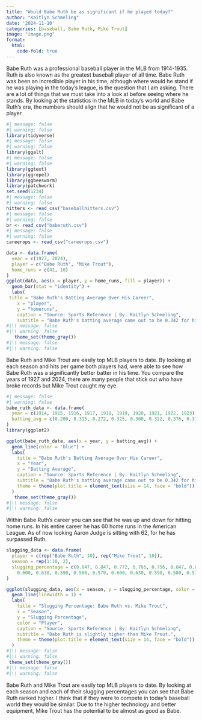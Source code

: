 ```yaml
---
title: "Would Babe Ruth be as significant if he played today?"
author: "Kaitlyn Schmeling"
date: '2024-11-10'
categories: [baseball, Babe Ruth, Mike Trout]
image: "image.png"
format: 
  html:
    code-fold: true
---
```


Babe Ruth was a professional baseball player in the MLB from 1914-1935. Ruth is also known as the greatest baseball player of all time. Babe Ruth was been an incredible player in his time, although where would he stand if he was playing in the today's league, is the question that I am asking. There are a lot of things that we must take into a look at before seeing where he stands. By looking at the statistics in the MLB in today's world and Babe Ruth's era, the numbers should align that he would not be as significant of a player.

```r
#| message: false
#| warning: false
library(tidyverse)
#| message: false
#| warning: false
library(ggalt)
#| message: false
#| warning: false
library(ggtext)
library(ggrepel)
library(ggbeeswarm)
library(patchwork)
set.seed(1234)
#| message: false
#| warning: false
hitters <- read_csv("baseballhitters.csv")
#| message: false
#| warning: false
br <- read_csv("baberuth.csv")
#| message: false
#| warning: false
careerops <- read_csv("careerops.csv")

data <- data.frame(
  year = c(1927, 2024),
  player = c("Babe Ruth", "Mike Trout"),
  home_runs = c(41, 10)  
)
ggplot(data, aes(x = player, y = home_runs, fill = player)) +
  geom_bar(stat = "identity") +
  labs(
 title = "Babe Ruth's Batting Average Over His Career",
    x = "player",
    y = "homeruns",
    caption = "Source: Sports Reference | By: Kaitlyn Schmeling",
    subtitle = "Babe Ruth's batting average came out to be 0.342 for his career.")
#|\\ message: false
#|\\ warning: false 
   theme_set(theme_gray())
#|\\ message: false
#|\\ warning: false 

```

Babe Ruth and Mike Trout are easily top MLB players to date. By looking at each season and hits per game both players had, were able to see how Babe Ruth was a significantly better batter in his time. You compare the years of 1927 and 2024, there are many people that stick out who have broke records but Mike Trout caught my eye.


```r
#| message: false
#| warning: false
babe_ruth_data <- data.frame(
  year = c(1914, 1915, 1916, 1917, 1918, 1919, 1920, 1921, 1922, 1923),
  batting_avg = c(0.200, 0.315, 0.272, 0.325, 0.300, 0.322, 0.376, 0.378, 0.315, 0.393)
)
library(ggplot2)

ggplot(babe_ruth_data, aes(x = year, y = batting_avg)) +
  geom_line(color = "blue") +
  labs(
    title = "Babe Ruth's Batting Average Over His Career",
    x = "Year",
    y = "Batting Average",
    caption = "Source: Sports Reference | By: Kaitlyn Schmeling",
    subtitle = "Babe Ruth's batting average came out to be 0.342 for his career.",
    theme = theme(plot.title = element_text(size = 14, face = "bold")) & theme(plot.subtitle = element_text(size=8))
  ) 
   theme_set(theme_gray())
#|\\ message: false
#|\\ warning: false 
```

Within Babe Ruth's career you can see that he was up and down for hitting home runs. In his entire career he has 60 home runs in the American League. As of now looking Aaron Judge is sitting with 62, for he has surpassed Ruth.

```r
slugging_data <- data.frame(
  player = c(rep("Babe Ruth", 10), rep("Mike Trout", 10)),
  season = rep(1:10, 2),
  slugging_percentage = c(0.847, 0.847, 0.772, 0.765, 0.756, 0.847, 0.847, 0.772, 0.765, 0.756,
    0.600, 0.630, 0.590, 0.580, 0.570, 0.600, 0.630, 0.590, 0.580, 0.570)
)

ggplot(slugging_data, aes(x = season, y = slugging_percentage, color = player)) +
  geom_line(linewidth = 1) +
  labs(
    title = "Slugging Percentage: Babe Ruth vs. Mike Trout",
    x = "Season",
    y = "Slugging Percentage",
    color = "Player",
    caption = "Source: Sports Reference | By: Kaitlyn Schmeling",
    subtitle = "Babe Ruth is slightly higher than Mike Trout.",
    theme = theme(plot.title = element_text(size = 14, face = "bold")) & theme(plot.subtitle = element_text(size = 8))
  ) 
#|\\ message: false
#|\\ warning: false
 theme_set(theme_gray())
#|\\ message: false
#|\\ warning: false 

```

Babe Ruth and Mike Trout are easily top MLB players to date. By looking at each season and each of their slugging percentages you can see that Babe Ruth ranked higher. I think that if they were to compete in today's baseball world they would be similar. Due to the higher technology and better equipment, Mike Trout has the potential to be almost as good as Babe.